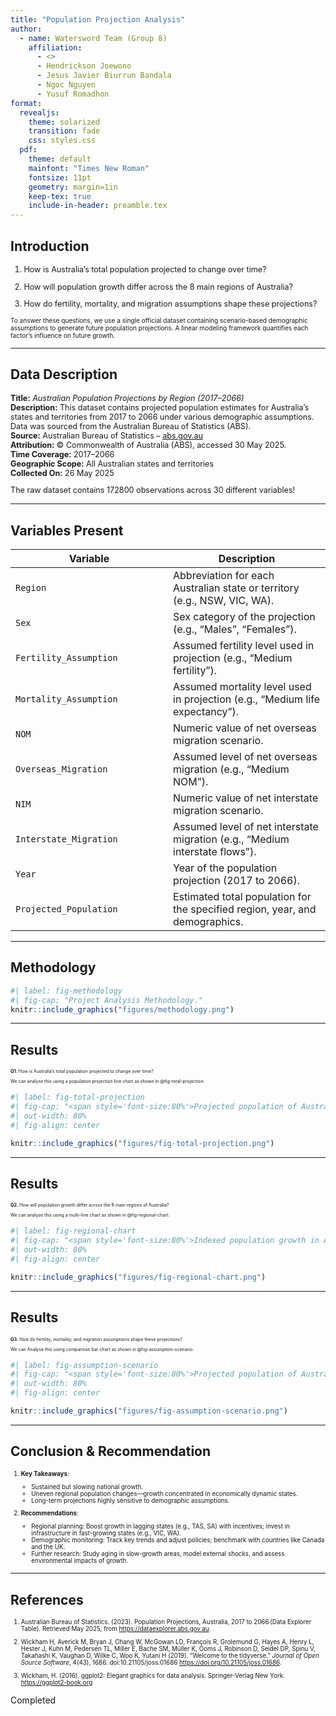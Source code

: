 ```yaml
---
title: "Population Projection Analysis"
author:
  - name: Watersword Team (Group 8)
    affiliation:
      - <>
      - Hendrickson Joewono
      - Jesus Javier Biurrun Bandala
      - Ngoc Nguyen
      - Yusuf Romadhon
format: 
  revealjs:
    theme: solarized
    transition: fade
    css: styles.css
  pdf:
    theme: default
    mainfont: "Times New Roman"
    fontsize: 11pt
    geometry: margin=1in
    keep-tex: true
    include-in-header: preamble.tex
---
```


## Introduction

<div style="font-size:90%;">
1. How is Australia’s total population projected to change over time?

2. How will population growth differ across the 8 main regions of Australia?

3. How do fertility, mortality, and migration assumptions shape these projections?

  <div style="font-size:80%;">
  To answer these questions, we use a single official dataset containing scenario-based demographic assumptions to generate future population projections. A linear modeling framework quantifies each factor’s influence on future growth.
  
  </div>
</div>

---

## Data Description

<div style="font-size:90%;">
::: {.callout-note title="Meta Data"}
**Title:** *Australian Population Projections by Region (2017–2066)*  
**Description:** This dataset contains projected population estimates for Australia's states and territories from 2017 to 2066 under various demographic assumptions. Data was sourced from the Australian Bureau of Statistics (ABS).  
**Source:** Australian Bureau of Statistics – [abs.gov.au](https://www.abs.gov.au)  
**Attribution:** © Commonwealth of Australia (ABS), accessed 30 May 2025.  
**Time Coverage:** 2017–2066  
**Geographic Scope:** All Australian states and territories  
**Collected On:** 26 May 2025  
:::

The raw dataset contains 172800 observations across 30 different variables!
</div>

---

## Variables Present

<div style="font-size:50%;">

| **Variable** | **Description** |
|------------------------------------|------------------------------------|
| `Region` | Abbreviation for each Australian state or territory (e.g., NSW, VIC, WA). |
| `Sex` | Sex category of the projection (e.g., "Males", "Females"). |
| `Fertility_Assumption` | Assumed fertility level used in projection (e.g., "Medium fertility"). |
| `Mortality_Assumption` | Assumed mortality level used in projection (e.g., "Medium life expectancy"). |
| `NOM` | Numeric value of net overseas migration scenario. |
| `Overseas_Migration` | Assumed level of net overseas migration (e.g., "Medium NOM"). |
| `NIM` | 	Numeric value of net interstate migration scenario. |
| `Interstate_Migration` | 	Assumed level of net interstate migration (e.g., "Medium interstate flows"). |
| `Year` | Year of the population projection (2017 to 2066). |
| `Projected_Population` | 	Estimated total population for the specified region, year, and demographics. |

</div>

---

## Methodology {#sec-results}

```r
#| label: fig-methodology
#| fig-cap: "Project Analysis Methodology."
knitr::include_graphics("figures/methodology.png")
```


---

## Results {#sec-results}

<div style="font-size:50%;">
<b>Q1.</b> How is Australia’s total population projected to change over time?

We can analyse this using a population projection line chart as shown in @fig-total-projection:
</div>

```r
#| label: fig-total-projection
#| fig-cap: "<span style='font-size:80%'>Projected population of Australia from 2017 to 2066 under medium fertility, mortality, and migration assumptions. Population is projected to rise to over 40 million by the year 2066 indicating steady long-term growth.</span>"
#| out-width: 80%
#| fig-align: center

knitr::include_graphics("figures/fig-total-projection.png")

```

---

## Results {#sec-results}

<div style="font-size:50%;">
<b>Q2.</b> How will population growth differ across the 8 main regions of Australia? 

We can analyse this using a multi-line chart as shown in @fig-regional-chart:
</div>

```r
#| label: fig-regional-chart
#| fig-cap: "<span style='font-size:80%'>Indexed population growth in Australia by region from 2017 to 2066 under medium fertility, mortality, and migration assumptions. Each region’s population is set to 100 in 2017 to compare relative growth.</span>"
#| out-width: 80%
#| fig-align: center

knitr::include_graphics("figures/fig-regional-chart.png")
```

---

## Results {#sec-results}

<div style="font-size:50%;">
<b>Q3.</b> How do fertility, mortality, and migration assumptions shape these projections? 

We can Analyse this using comparison bar chart as shown in @fig-assumption-scenario:
</div>

```r
#| label: fig-assumption-scenario
#| fig-cap: "<span style='font-size:80%'>Projected population of Australia from 2017 to 2066 under medium fertility, mortality, and migration assumptions. The High scenario consistently projects the largest population, driven by higher fertility and migration, while the Low scenario shows slower growth due to reduced births and zero net migration.</span>"
#| out-width: 80%
#| fig-align: center

knitr::include_graphics("figures/fig-assumption-scenario.png")
```

---


## Conclusion & Recommendation

<div style="font-size:70%;">
1. **Key Takeaways**:

    - Sustained but slowing national growth.
    - Uneven regional population changes—growth concentrated in economically dynamic states.
    - Long-term projections highly sensitive to demographic assumptions.

2. **Recommendations**:
    
    - Regional planning: Boost growth in lagging states (e.g., TAS, SA) with incentives; invest in infrastructure in fast-growing states (e.g., VIC, WA).
    - Demographic monitoring: Track key trends and adjust policies; benchmark with countries like Canada and the UK.
    - Further research: Study aging in slow-growth areas, model external shocks, and assess environmental impacts of growth.
</div>

---

## References

<div style="font-size:70%;">
1. Australian Bureau of Statistics. (2023). Population Projections, Australia, 2017 to 2066 (Data Explorer Table). Retrieved May 2025, from <https://dataexplorer.abs.gov.au>.

2. Wickham H, Averick M, Bryan J, Chang W, McGowan LD, François R, Grolemund G, Hayes A, Henry L, Hester
  J, Kuhn M, Pedersen TL, Miller E, Bache SM, Müller K, Ooms J, Robinson D, Seidel DP, Spinu V, Takahashi
  K, Vaughan D, Wilke C, Woo K, Yutani H (2019). “Welcome to the tidyverse.” _Journal of Open Source
  Software_, 4(43), 1686. doi:10.21105/joss.01686 <https://doi.org/10.21105/joss.01686>.

3. Wickham, H. (2016). ggplot2: Elegant graphics for data analysis. Springer-Verlag New York. <https://ggplot2-book.org>
</div>

::: notes
Completed
:::
